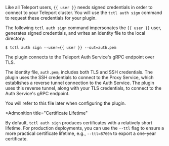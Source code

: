 Like all Teleport users, `{{ user }}` needs signed credentials in
order to connect to your Teleport cluster. You will use the `tctl auth sign`
command to request these credentials for your plugin.

The following `tctl auth sign` command impersonates the `{{ user }}` user,
generates signed credentials, and writes an identity file to the local
directory:

```code
$ tctl auth sign --user={{ user }} --out=auth.pem
```

The plugin connects to the Teleport Auth Service's gRPC endpoint over TLS.

The identity file, `auth.pem`, includes both TLS and SSH credentials. The plugin
uses the SSH credentials to connect to the Proxy Service, which establishes a
reverse tunnel connection to the Auth Service. The plugin uses this reverse
tunnel, along with your TLS credentials, to connect to the Auth Service's gRPC
endpoint.

You will refer to this file later when configuring the plugin.

<Admonition
  title="Certificate Lifetime"
>

  By default, `tctl auth sign` produces certificates with a relatively short
  lifetime. For production deployments, you can use the `--ttl` flag to ensure a
  more practical certificate lifetime, e.g., `--ttl=8760h` to export a one-year
  certificate.

</Admonition>
